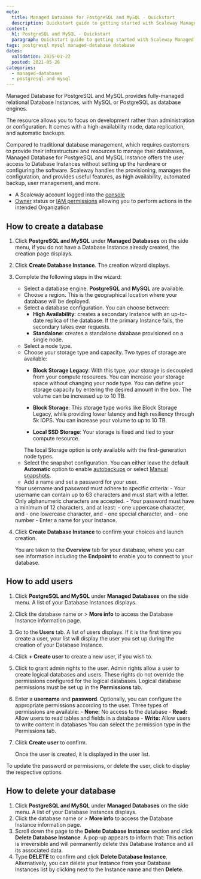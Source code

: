 ```yaml
---
meta:
  title: Managed Database for PostgreSQL and MySQL - Quickstart
  description: Quickstart guide to getting started with Scaleway Managed Databases for PostgreSQL and MySQL.
content:
  h1: PostgreSQL and MySQL - Quickstart
  paragraph: Quickstart guide to getting started with Scaleway Managed Databases for PostgreSQL and MySQL.
tags: postgresql mysql managed-database database
dates:
  validation: 2025-01-22
  posted: 2021-05-26
categories:
  - managed-databases
  - postgresql-and-mysql
---
```


Managed Database for PostgreSQL and MySQL provides fully-managed relational Database Instances, with MySQL or PostgreSQL as database engines.

The resource allows you to focus on development rather than administration or configuration. It comes with a high-availability mode, data replication, and automatic backups.

Compared to traditional database management, which requires customers to provide their infrastructure and resources to manage their databases, Managed Database for PostgreSQL and MySQL Instance offers the user access to Database Instances without setting up the hardware or configuring the software. Scaleway handles the provisioning, manages the configuration, and provides useful features, as high availability, automated backup, user management, and more.

<Macro id="requirements" />

- A Scaleway account logged into the [console](https://console.scaleway.com)
- [Owner](/iam/concepts/#owner) status or [IAM permissions](/iam/concepts/#permission) allowing you to perform actions in the intended Organization

## How to create a database

1. Click **PostgreSQL and MySQL** under **Managed Databases** on the side menu, if you do not have a Database Instance already created, the creation page displays.
2. Click **Create Database Instance**. The creation wizard displays.
3. Complete the following steps in the wizard:
    - Select a database engine. **PostgreSQL** and **MySQL** are available.
    - Choose a region. This is the geographical location where your database will be deployed.
    - Select a database configuration. You can choose between:
        - **High Availability**: creates a secondary Instance with an up-to-date replica of the database. If the primary Instance fails, the secondary takes over requests.
        - **Standalone**: creates a standalone database provisioned on a single node.
    - Select a node type.
    - Choose your storage type and capacity. Two types of storage are available:
        - **Block Storage Legacy**: With this type, your storage is decoupled from your compute resources. You can increase your storage space without changing your node type. You can define your storage capacity by entering the desired amount in the box. The volume can be increased up to 10 TB.

        - **Block Storage**: This storage type works like Block Storage Legacy, while providing lower latency and high resiliency through 5k IOPS. You can increase your volume to up to 10 TB.

        - **Local SSD Storage**: Your storage is fixed and tied to your compute resource.
        <Message type="note">
          The local Storage option is only available with the first-generation node types.
        </Message>
    - Select the snapshot configuration. You can either leave the default **Automatic** option to enable [autobackups](/managed-databases-for-postgresql-and-mysql/how-to/enable-autobackup/) or select [Manual snapshots](/managed-databases-for-postgresql-and-mysql/how-to/manage-snapshots/).
    - Add a name and set a password for your user.
    <Message type="important">
      Your username and password must adhere to specific criteria:
        - Your username can contain up to 63 characters and must start with a letter. Only alphanumeric characters are accepted.
        - Your password must have a minimum of 12 characters, and at least:
            - one uppercase character, and
            - one lowercase character, and
            - one special character, and
            - one number
    </Message>
    - Enter a name for your Instance.
4. Click **Create Database Instance** to confirm your choices and launch creation.

    You are taken to the **Overview** tab for your database, where you can see information including the **Endpoint** to enable you to connect to your database.


## How to add users

1. Click **PostgreSQL and MySQL** under **Managed Databases** on the side menu. A list of your Database Instances displays.
2. Click the database name or <Icon name="more" /> > **More info** to access the Database Instance information page.
3. Go to the **Users** tab. A list of users displays. If it is the first time you create a user, your list will display the user you set up during the creation of your Database Instance.
4. Click **+ Create user** to create a new user, if you wish to.
5. Click <Icon name="toggle" /> to grant admin rights to the user.
    <Message type="note">
      Admin rights allow a user to create logical databases and users. These rights do not override the permissions configured for the logical databases. Logical database permissions must be set up in the **Permissions** tab.
    </Message>
6. Enter a **username** and **password**.
    <Message type="note">
      Optionally, you can configure the appropriate permissions according to the user.
      Three types of permissions are available:
        - **None:** No access to the database
        - **Read:** Allow users to read tables and fields in a database
        - **Write:** Allow users to write content in databases
      You can select the permission type in the Permissions tab.
    </Message>
7. Click **Create user** to confirm.

    Once the user is created, it is displayed in the user list.

To update the password or permissions, or delete the user, click <Icon name="more" /> to display the respective options.

## How to delete your database

1. Click **PostgreSQL and MySQL** under **Managed Databases** on the side menu. A list of your Database Instances displays.
2. Click the database name or <Icon name="more" /> > **More info** to access the Database Instance information page.
3. Scroll down the page to the **Delete Database Instance** section and click **Delete Database Instance**. A pop-up appears to inform that:
    <Message type="important">
      This action is irreversible and will permanently delete this Database Instance and all its associated data.
    </Message>
4. Type **DELETE** to confirm and click **Delete Database Instance**.
    <Message type="tip">
      Alternatively, you can delete your Instance from your Database Instances list by clicking <Icon name="more" /> next to the Instance name and then **Delete**.
    </Message>